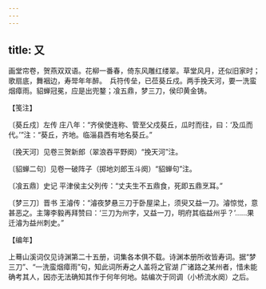 ```yaml
---
---
---
```

title: 又
---







画堂帘卷，贺燕双双语。花柳一番春，倚东风雕红缕翠。草堂风月，还似旧家时；歌扇底，舞裀边，寿斝年年醉。　兵符传垒，已莅葵丘戍。两手挽天河，要一洗蛮烟瘴雨。貂蝉冠冕，应是出兜鍪；飡五鼎，梦三刀，侯印黄金铸。





【笺注】


〔葵丘戍〕左传 庄八年：“齐侯使连称、管至父戍葵丘，瓜时而往，曰：‘及瓜而代。’”注：“葵丘，齐地。临淄县西有地名葵丘。”

〔挽天河〕见卷三贺新郎（翠浪吞平野阕）“挽天河”注。

〔貂蝉二句〕见卷一破阵子（掷地刘郎玉斗阕）“貂蝉句”注。

〔飡五鼎〕史记 平津侯主父列传：“丈夫生不五鼎食，死即五鼎烹耳。”

〔梦三刀〕晋书 王濬传：“濬夜梦悬三刀于卧屋梁上，须臾又益一刀。濬惊觉，意甚恶之。主簿李毅再拜赞曰：‘三刀为州字，又益一刀，明府其临益州乎？’……果迁濬为益州刺史。”





【编年】


上蓦山溪词仅见诗渊第二十五册，词集各本俱不载。诗渊本册所收皆寿词。据“梦三刀”、“一洗蛮烟瘴雨”句，知此词所寿之人盖将之官湖 广诸路之某州者，惜未能确考其人，因亦无法确知其作于何年何地。姑编次于同调（小桥流水阕）之后。